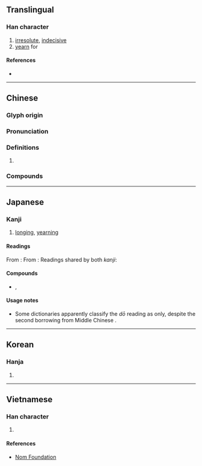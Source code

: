 {{character info/new}}
==Translingual==

===Han character===
{{Han char|rn=61|rad=心|as=12|sn=15|four=90014|canj=PYTG|ids=⿰忄童}}

# [[irresolute]], [[indecisive]]
# [[yearn]] for

====References====
* {{Han ref|kx=0403.220|dkj=11242|dj=0743.240|hdz=42356.060|uh=61A7|ud=24999|bh=BCA5|bd=48293}}

----

==Chinese==
{{zh-forms}}

===Glyph origin===
{{Han etym}}

===Pronunciation===
{{zh-pron
|m=chōng
|c=cung1
|h=
|md=
|mn=qz,tw,xm,zz:chhiong
|w=
|mc=y
|oc=y
|cat=
}}

===Definitions===
{{zh-hanzi}}

# {{rfdef|lang=zh}}

===Compounds===
{{zh-der|憧憧|憧憬}}

----

==Japanese==

===Kanji===
{{ja-kanji|grade=|rs=心12}}

# [[long#Etymology 2|long]]ing, [[yearn]]ing

====Readings====
From {{w|Middle Chinese}} {{ltc-l|憧|id=1}}:
{{ja-readings
|goon=しゅ<しゆ
|kanon=しょう<しよう
}}
From {{w|Middle Chinese}} {{ltc-l|憧|id=2}}:
{{ja-readings
|goon=どう
|kanon=とう<たう
|kanyoon=どう
}}
Readings shared by both ''kanji'':
{{ja-readings
|kun=あこが-れる, あこが-らす
}}

====Compounds====
* {{ja-r|憧憬|しょうけい}}, {{ja-r|憧憬|どうけい|[[long#Etymology 2|long]]ing, [[yearn]]ing}}

====Usage notes====
* Some dictionaries apparently classify the ''dō'' reading as ''{{ll|ja|慣用音|kan'yō-on}}'' only, despite the second borrowing from Middle Chinese {{ltc-l|憧|id=2}}.

----

==Korean==

===Hanja===
{{ko-hanja|hangeul=동|eumhun=|rv=dong|mr=tong|y=tong}}

# {{defn|lang=ko|sort=心12}}

----

==Vietnamese==

===Han character===
{{vi-readings|rs=心12|hanviet=sung}}

# {{defn|lang=vi|sort=心12}}

====References====
* [http://nomfoundation.org/common/nom_details.php?codepoint=61a7 Nom Foundation]